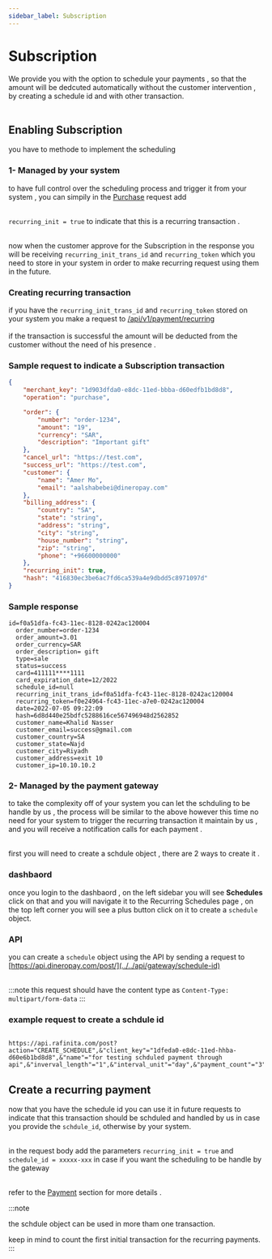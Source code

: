 ```yaml
---
sidebar_label: Subscription
---
```


# Subscription

We provide you with the option to schedule your payments , so that the amount will be dedcuted automatically without the customer intervention , by creating a schedule id and with other transaction.<br></br>

## Enabling Subscription

you have to methode to implement the scheduling

### 1- Managed by your system

to have full control over the scheduling process and trigger it from your system , you can simpily in the [Purchase](../../api/gateway/purchase) request add <br></br>

`recurring_init = true` to indicate that this is a recurring transaction . <br></br>

now when the customer approve for the Subscription in the response you will be receiving `recurring_init_trans_id` and `recurring_token` which you need to store in your system in order to make recurring request using them in the future.

### Creating recurring transaction

if you have the `recurring_init_trans_id` and `recurring_token` stored on your system you make a request to [/api/v1/payment/reсurring](../../api/gateway/recurring) <br></br>
if the transaction is successful the amount will be deducted from the customer without the need of his presence .

### Sample request to indicate a Subscription transaction

```json
{
	"merchant_key": "1d903dfda0-e8dc-11ed-bbba-d60edfb1bd8d8",
	"operation": "purchase",

	"order": {
		"number": "order-1234",
		"amount": "19",
		"currency": "SAR",
		"description": "Important gift"
	},
	"cancel_url": "https://test.com",
	"success_url": "https://test.com",
	"customer": {
		"name": "Amer Mo",
		"email": "aalshabebei@dineropay.com"
	},
	"billing_address": {
		"country": "SA",
		"state": "string",
		"address": "string",
		"city": "string",
		"house_number": "string",
		"zip": "string",
		"phone": "+96600000000"
	},
	"recurring_init": true,
	"hash": "416830ec3be6ac7fd6ca539a4e9dbdd5c8971097d"
}
```

### Sample response

```
id=f0a51dfa-fc43-11ec-8128-0242ac120004
  order_number=order-1234
  order_amount=3.01
  order_currency=SAR
  order_description= gift
  type=sale
  status=success
  card=411111****1111
  card_expiration_date=12/2022
  schedule_id=null
  recurring_init_trans_id=f0a51dfa-fc43-11ec-8128-0242ac120004
  recurring_token=f0e24964-fc43-11ec-a7e0-0242ac120004
  date=2022-07-05 09:22:09
  hash=6d8d440e25bdfc5288616ce567496948d2562852
  customer_name=Khalid Nasser
  customer_email=success@gmail.com
  customer_country=SA
  customer_state=Najd
  customer_city=Riyadh
  customer_address=exit 10
  customer_ip=10.10.10.2

```

### 2- Managed by the payment gateway

to take the complexity off of your system you can let the schduling to be handle by us , the process will be similar to the above however this time no need for your system to trigger the recurring transaction it maintain by us , and you will receive a notification calls for each payment . <br></br>

first you will need to create a schdule object , there are 2 ways to create it .

### dashbaord

once you login to the dashbaord , on the left sidebar you will see **Schedules** click on that and you will navigate it to the Recurring Schedules page , on the top left corner you will see a plus button click on it to create a `schedule` object.

### API

you can create a `schedule` object using the API by sending a request to [https://api.dineropay.com/post/](../../api/gateway/schedule-id)<br></br>

:::note
this request should have the content type as `Content-Type: multipart/form-data`
:::

### example request to create a schdule id

```

https://api.rafinita.com/post?action="CREATE_SCHEDULE",&"client_key"="1dfeda0-e8dc-11ed-hhba-d60e6b1bd8d8",&"name"="for testing schduled payment through api",&"inverval_length"="1",&"interval_unit"="day",&"payment_count"="3",&"hash"="0D6F1971358364EEFE3E3A31928A37F8"&}=

```

## Create a recurring payment

now that you have the schedule id you can use it in future requests to indicate that this transaction should be schduled and handled by us in case you provide the `schdule_id`, otherwise by your system. <br></br>

in the request body add the parameters `recurring_init = true` and `schedule_id = xxxxx-xxx` in case if you want the scheduling to be handle by the gateway<br></br>

refer to the [Payment](../../Payments/Purchase/create_payment) section for more details .

:::note

the schdule object can be used in more tham one transaction.

keep in mind to count the first initial transaction for the recurring payments.
:::
